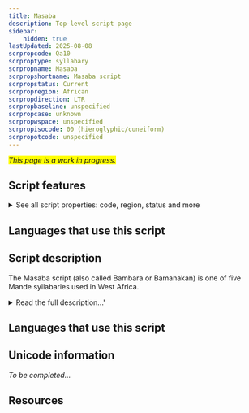 ```yaml
---
title: Masaba
description: Top-level script page
sidebar:
    hidden: true
lastUpdated: 2025-08-08
scrpropcode: Qa10
scrproptype: syllabary
scrpropname: Masaba
scrpropshortname: Masaba script
scrpropstatus: Current
scrpropregion: African
scrpropdirection: LTR
scrpropbaseline: unspecified
scrpropcase: unknown
scrpropwspace: unspecified
scrpropisocode: 00 (hieroglyphic/cuneiform)
scrpropotcode: unspecified
---
```


<span style='background-color:yellow'>_This page is a work in progress._</span>


## Script features

<details>
<summary> See all script properties: code, region, status and more</summary>
<ScriptInfo />
</details>

## Languages that use this script

<WsList script='Qa10' wsMax='5' />

## Script description

The Masaba script (also called Bambara or Bamanakan) is one of five Mande syllabaries used in West Africa.

<details>
<summary>Read the full description...'</summary>(The other four are [Vai](/scrlang/script-vaii), [Loma](/scrlang/script-Loma), [Mende](/scrlang/script-Mend) and [Kpelle](/scrlang/script-Kpel). The Bamanakan language, for which the script is used is spoken by almost 3 million people in Mali, Burkina Faso, Côte d’Ivoire, Gambia, Guinea, Mauritania, and Senegal. The script was created in 1930 by Woyo Couloubayi, a Malian. It has 123 letters and is read from left to right.

_This script is not currently recognized by the [ISO 15924 standard](http://www.unicode.org/iso15924/), but is included in ScriptSource for research purposes. If you have any information on this script, please add the information to this site. Your contributions can be a great help in refining and expanding the ISO 15924 standard. The [Script Encoding Initiative](http://www.linguistics.berkeley.edu/sei/) is working to support the inclusion of this script in the standard, and contributions here will support their efforts._
</details>

## Languages that use this script

<WsList script='Qa10' wsMax='5' />

## Unicode information

_To be completed..._

## Resources

<ScriptResources detailSummary='seemore' />

